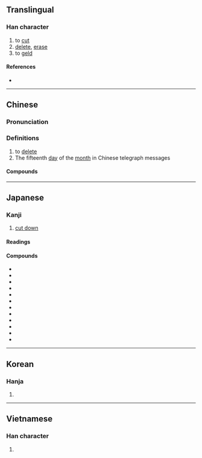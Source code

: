 {{also|删}}
{{character info/new}}
==Translingual==

===Han character===
{{Han char|rn=18|rad=刀|as=05|sn=7|four=72400|canj=BTLN|ids=⿰冊刂}}

# to [[cut]]
# [[delete]], [[erase]]
# to [[geld]]

====References====
* {{Han ref|kx=0138.281|dkj=01917|dj=0311.060|hdz=10328.120|uh=522A|ud=21034|bh=A752|bd=42834}}

----

==Chinese==
{{zh-forms|s=删}}

===Pronunciation===
{{zh-pron
|m=shān
|c=saan1
|h=pfs=
|md=
|mn=san
|w=
|mc=y
|oc=y
|cat=v
}}

===Definitions===
{{zh-hanzi}}

# to [[delete]]
# The fifteenth [[day]] of the [[month]] in Chinese telegraph messages

====Compounds====
{{zh-der|刪除|刪改|刪節號|刪潤|刪省|刪繁就簡|刪蕪就簡|刪拾|刪節|刪減|刪汰|舉要刪蕪}}

{{zh-cat|Intermediate}}

----

==Japanese==

===Kanji===
{{ja-kanji|grade=|rs=刀05}}

# [[cut down]]

====Readings====
{{ja-readings
|goon=せん
|kanon=さん
|kun=けず-る<けづ-る
}}

====Compounds====
{{der-top4|Compounds}}
* {{ja-r|刪去|さんきょ}}
* {{ja-r|刪%削|さん%さく}}
* {{ja-r|刪修|さんしゅう}}
* {{ja-r|刪%述|さん%じゅつ}}
* {{ja-r|刪潤|さんじゅん}}
* {{ja-r|刪除|さんじょ}}
* {{ja-r|刪%定|さん%てい}}
* {{ja-r|刪%訂|さん%てい}}
* {{ja-r|刪補|さんぽ}}
* {{ja-r|刪%略|さん%りゃく}}
* {{ja-r|改%刪|かい%さん}}
* {{ja-r|添刪|てんざん}}
{{der-bottom}}

----

==Korean==

===Hanja===
{{ko-hanja|hangeul=산|rv=san|mr=san}}

# {{defn|lang=ko|sort=刀05}}

----

==Vietnamese==

===Han character===
{{vi-readings|rs=刀05| hanviet = san}}

# {{defn|vi|sort=刀05}}

{{cln|vi|Han tu}}